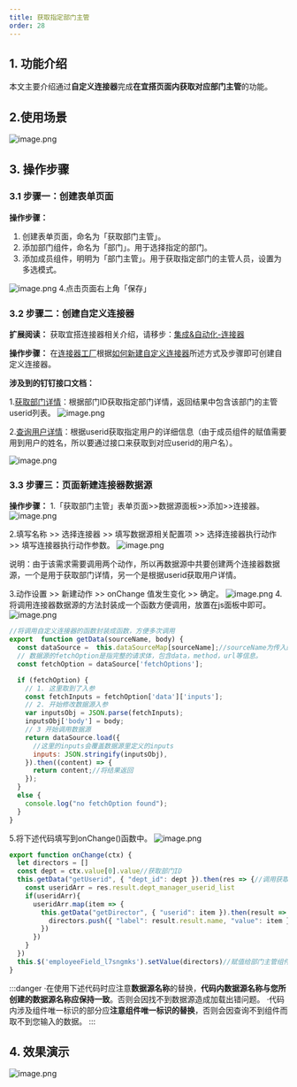 ```yaml
---
title: 获取指定部门主管
order: 28
---
```


## **1. 功能介绍**
本文主要介绍通过**自定义连接器**完成**在宜搭页面内获取对应部门主管**的功能。
## **2.使用场景**
![image.png](https://img.alicdn.com/imgextra/i4/O1CN01EwIg9l1tHG3nvHFq1_!!6000000005876-2-tps-2179-309.png)
## **3. 操作步骤**
### **3.1 步骤一：创建表单页面**
**操作步骤：**

1. 创建表单页面，命名为「获取部门主管」。
1. 添加部门组件，命名为「部门」。用于选择指定的部门。
1. 添加成员组件，明明为「部门主管」。用于获取指定部门的主管人员，设置为多选模式。

![image.png](https://img.alicdn.com/imgextra/i3/O1CN01jzKINC1CavawPUFJB_!!6000000000098-2-tps-1681-1236.png)
4.点击页面右上角「保存」
### 3.2 步骤二：创建自定义连接器
**扩展阅读：**
获取宜搭连接器相关介绍，请移步：[集成&自动化-连接器](https://www.yuque.com/yida/support/zevvr1)

**操作步骤：**
在[连接器工厂](https://www.aliwork.com/customConnectorFactory)根据[如何新建自定义连接器](https://www.yuque.com/yida/support/zevvr1#QgOGY)所述方式及步骤即可创建自定义连接器。

**涉及到的钉钉接口文档：**

1.[获取部门详情](https://open.dingtalk.com/document/orgapp-server/query-department-details0-v2)：根据部门ID获取指定部门详情，返回结果中包含该部门的主管userid列表。
![image.png](https://img.alicdn.com/imgextra/i2/O1CN01i2JJFO1jKmxFHFUF3_!!6000000004530-2-tps-750-552.png)

2.[查询用户详情](https://open.dingtalk.com/document/orgapp-server/query-user-details)：根据userid获取指定用户的详细信息（由于成员组件的赋值需要用到用户的姓名，所以要通过接口来获取到对应userid的用户名）。

![image.png](https://img.alicdn.com/imgextra/i2/O1CN0128VXvI1bRBYwvpjAL_!!6000000003461-2-tps-750-552.png)
### 3.3 步骤三：页面新建连接器数据源
**操作步骤：**
1.「获取部门主管」表单页面>>数据源面板>>添加>>连接器。
![image.png](https://img.alicdn.com/imgextra/i2/O1CN01DDsJWj1T7Tapcl8M3_!!6000000002335-2-tps-750-552.png)

2.填写名称 >> 选择连接器 >> 填写数据源相关配置项 >> 选择连接器执行动作 >> 填写连接器执行动作参数。
![image.png](https://img.alicdn.com/imgextra/i3/O1CN01BId4RT25n6zp9tJQH_!!6000000007570-2-tps-750-552.png)

说明：由于该需求需要调用两个动作，所以再数据源中共要创建两个连接器数据源，一个是用于获取部门详情，另一个是根据userid获取用户详情。

3.动作设置 >> 新建动作 >> onChange 值发生变化 >> 确定。
![image.png](https://img.alicdn.com/imgextra/i3/O1CN01tW52KS1RkHvRdzZiT_!!6000000002149-2-tps-1674-1232.png)
4.将调用连接器数据源的方法封装成一个函数方便调用，放置在js面板中即可。
![image.png](https://img.alicdn.com/imgextra/i2/O1CN01UDDfAQ1yiLZ7666Xc_!!6000000006612-2-tps-750-551.png)
```javascript
//将调用自定义连接器的函数封装成函数，方便多次调用
export  function getData(sourceName, body) {
  const dataSource =  this.dataSourceMap[sourceName];//sourceName为传入的需要调用的连接器数据源名称
  // 数据源的fetchOption是指完整的请求体，包含data，method，url等信息。
  const fetchOption = dataSource['fetchOptions'];

  if (fetchOption) {
    // 1. 这里取到了入参
    const fetchInputs = fetchOption['data']['inputs'];
    // 2. 开始修改数据源入参
    var inputsObj = JSON.parse(fetchInputs);
    inputsObj['body'] = body;
    // 3 开始调用数据源
    return dataSource.load({
      //这里的inputs会覆盖数据源里定义的inputs
      inputs: JSON.stringify(inputsObj),
    }).then((content) => {
      return content;//将结果返回
    });
  }
  else {
    console.log("no fetchOption found");
  }
}
```
5.将下述代码填写到onChange()函数中。
![image.png](https://img.alicdn.com/imgextra/i3/O1CN018nf1ir1EL14Ax77e7_!!6000000000334-2-tps-750-552.png)
```javascript
export function onChange(ctx) {
  let directors = []
  const dept = ctx.value[0].value//获取部门ID
  this.getData("getUserid", { "dept_id": dept }).then(res => {//调用获取部门详情数据源
    const useridArr = res.result.dept_manager_userid_list
    if(useridArr){
      useridArr.map(item => {
        this.getData("getDirector", { "userid": item }).then(result => {//循环获取对应userid的用户名
          directors.push({ "label": result.result.name, "value": item })
        })
      })
    }
  })
  this.$('employeeField_l7sngmks').setValue(directors)//赋值给部门主管组件，employeeField_l7sngmks为部门主管组件的唯一标识
}
```
:::danger
·在使用下述代码时应注意**数据源名称**的替换，**代码内数据源名称与您所创建的数据源名称应保持一致**。否则会因找不到数据源造成加载出错问题。
·代码内涉及组件唯一标识的部分应**注意组件唯一标识的替换**，否则会因查询不到组件而取不到您输入的数据。
:::

## **4. 效果演示**
![image.png](https://img.alicdn.com/imgextra/i4/O1CN01hoKiTU24wtqVZ6QOz_!!6000000007456-2-tps-1678-1234.png)
